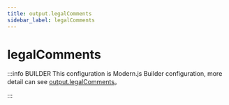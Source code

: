 ```yaml
---
title: output.legalComments
sidebar_label: legalComments
---
```

# legalComments

:::info BUILDER
This configuration is Modern.js Builder configuration, more detail can see [output.legalComments](https://modernjs.dev/builder/en/api/config-output.html#output-legalcomments)。

:::


<Main />

